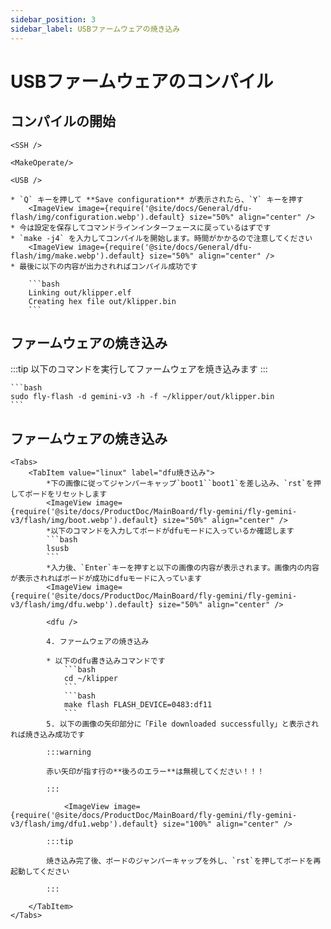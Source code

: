 ```yaml
---
sidebar_position: 3
sidebar_label: USBファームウェアの焼き込み
---
```




# USBファームウェアのコンパイル

## コンパイルの開始

    <SSH />

    <MakeOperate/>

    <USB />

    * `Q` キーを押して **Save configuration** が表示されたら、`Y` キーを押す
        <ImageView image={require('@site/docs/General/dfu-flash/img/configuration.webp').default} size="50%" align="center" />
    * 今は設定を保存してコマンドラインインターフェースに戻っているはずです
    * `make -j4` を入力してコンパイルを開始します。時間がかかるので注意してください
        <ImageView image={require('@site/docs/General/dfu-flash/img/make.webp').default} size="50%" align="center" />
    * 最後に以下の内容が出力されればコンパイル成功です

        ```bash
        Linking out/klipper.elf
        Creating hex file out/klipper.bin
        ```

## ファームウェアの焼き込み

:::tip
以下のコマンドを実行してファームウェアを焼き込みます
:::

    ```bash
    sudo fly-flash -d gemini-v3 -h -f ~/klipper/out/klipper.bin
    ```

## ファームウェアの焼き込み
    <Tabs>
        <TabItem value="linux" label="dfu焼き込み">
            *下の画像に従ってジャンパーキャップ`boot1``boot1`を差し込み、`rst`を押してボードをリセットします
            <ImageView image={require('@site/docs/ProductDoc/MainBoard/fly-gemini/fly-gemini-v3/flash/img/boot.webp').default} size="50%" align="center" />
            *以下のコマンドを入力してボードがdfuモードに入っているか確認します
            ```bash
            lsusb
            ```
            *入力後、`Enter`キーを押すと以下の画像の内容が表示されます。画像内の内容が表示されればボードが成功にdfuモードに入っています
            <ImageView image={require('@site/docs/ProductDoc/MainBoard/fly-gemini/fly-gemini-v3/flash/img/dfu.webp').default} size="50%" align="center" />
           
            <dfu />

            4. ファームウェアの焼き込み

            * 以下のdfu書き込みコマンドです
                ```bash
                cd ~/klipper
                ```
                ```bash
                make flash FLASH_DEVICE=0483:df11
                ```
            5. 以下の画像の矢印部分に「File downloaded successfully」と表示されれば焼き込み成功です

            :::warning

            赤い矢印が指す行の**後ろのエラー**は無視してください！！！

            :::

                <ImageView image={require('@site/docs/ProductDoc/MainBoard/fly-gemini/fly-gemini-v3/flash/img/dfu1.webp').default} size="100%" align="center" />

            :::tip

            焼き込み完了後、ボードのジャンパーキャップを外し、`rst`を押してボードを再起動してください

            :::

        </TabItem>
    </Tabs>

